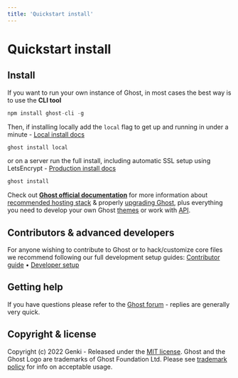```yaml
---
title: 'Quickstart install'
---
```


# Quickstart install

## Install

If you want to run your own instance of Ghost, in most cases the best way is to use the **CLI tool**

```js filename="install ghost-cli"
npm install ghost-cli -g
```

Then, if installing locally add the `local` flag to get up and running in under a minute - [Local install docs](https://ghost.org/docs/install/local/)

```js filename="install ghost local"
ghost install local
```

or on a server run the full install, including automatic SSL setup using LetsEncrypt - [Production install docs](https://ghost.org/docs/install/ubuntu/)

```js filename="install ghost"
ghost install
```

Check out **[Ghost official documentation](https://ghost.org/docs/)** for more information about [recommended hosting stack](https://ghost.org/docs/hosting/) & properly [upgrading Ghost](https://ghost.org/docs/update/), plus everything you need to develop your own Ghost [themes](https://ghost.org/docs/themes/) or work with [API](https://ghost.org/docs/content-api/).

## Contributors & advanced developers

For anyone wishing to contribute to Ghost or to hack/customize core files we recommend following our full development setup guides: [Contributor guide](https://ghost.org/docs/contributing/) • [Developer setup](https://ghost.org/docs/install/source/)

## Getting help

If you have questions please refer to the [Ghost forum](https://forum.ghost.org/) - replies are generally very quick.

## Copyright & license

Copyright (c) 2022 Genki - Released under the [MIT license](https://github.com/genkimedia/ghost/blob/main/LICENSE). Ghost and the Ghost Logo are trademarks of Ghost Foundation Ltd. Please see [trademark policy](https://ghost.org/trademark/) for info on acceptable usage.